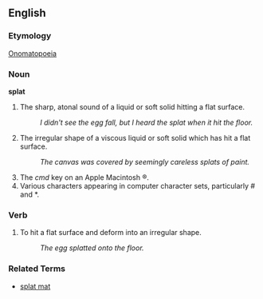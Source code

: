==English==

===Etymology===
[[Onomatopoeia]]

===Noun===
'''splat'''

# The sharp, atonal sound of a liquid or soft solid hitting a flat surface.
#: ''I didn't see the egg fall, but I heard the splat when it hit the floor.''
# The irregular shape of a viscous liquid or soft solid which has hit a flat surface.
#: ''The canvas was covered by seemingly careless splats of paint.''
# The ''cmd'' key on an Apple Macintosh &reg;.
# Various characters appearing in computer character sets, particularly <nowiki>#</nowiki> and <nowiki>*</nowiki>.

===Verb===

# To hit a flat surface and deform into an irregular shape.
#: ''The egg splatted onto the floor.''

===Related Terms===
*[[splat mat]]